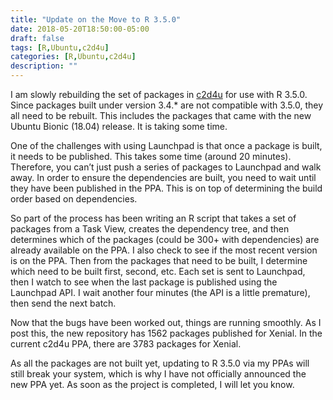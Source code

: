 ```yaml
---
title: "Update on the Move to R 3.5.0"
date: 2018-05-20T18:50:00-05:00
draft: false
tags: [R,Ubuntu,c2d4u]
categories: [R,Ubuntu,c2d4u]
description: ""
---
```


I am slowly rebuilding the set of packages in [c2d4u](https://launchpad.net/~marutter/+archive/ubuntu/c2d4u/+packages) for use with R 3.5.0.  Since packages built under version 3.4.* are not compatible with 3.5.0, they all need to be rebuilt.  This includes the packages that came with the new Ubuntu Bionic (18.04) release.  It is taking some time.

One of the challenges with using Launchpad is that once a package is built, it needs to be published.  This takes some time (around 20 minutes).  Therefore, you can't just push a series of packages to Launchpad and walk away.  In order to ensure the dependencies are built, you need to wait until they have been published in the PPA.  This is on top of determining the build order based on dependencies.

So part of the process has been writing an R script that takes a set of packages from a Task View, creates the dependency tree, and then determines which of the packages (could be 300+ with dependencies) are already available on the PPA.  I also check to see if the most recent version is on the PPA.  Then from the packages that need to be built, I determine which need to be built first, second, etc.  Each set is sent to Launchpad, then I watch to see when the last package is published using the Launchpad API.  I wait another four minutes (the API is a little premature), then send the next batch.

Now that the bugs have been worked out, things are running smoothly.  As I post this, the new repository has 1562 packages published for Xenial.  In the current c2d4u PPA, there are 3783 packages for Xenial.

As all the packages are not built yet, updating to R 3.5.0 via my PPAs will still break your system, which is why I have not officially announced the new PPA yet.  As soon as the project is completed, I will let you know.

